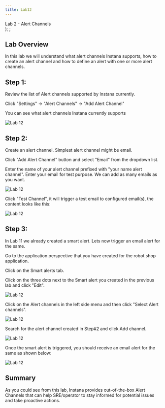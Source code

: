 ```yaml
---
title: Lab12
---
```

  <span>
    Lab 2 - Alert Channels <br />
  </span>
);
;

## Lab Overview

In this lab we will understand what alert channels Instana supports, how to create an alert channel and how to define an alert with one or more alert channels.

## Step 1: 

Review the list of Alert channels supported by Instana currently. 

Click "Settings" -> "Alert Channels" -> "Add Alert Channel" 

You can see what alert channels Instana currently supports 

![Lab 12](../Labs/images/lab12.1.png) 

## Step 2:

Create an alert channel. Simplest alert channel might be email.

Click "Add Alert Channel" button and select "Email" from the dropdown list.

Enter the name of your alert channel prefixed with "your name alert channel". 
Enter your email for test purpose. We can add as many emails as you want.

![Lab 12](../Labs/images/lab12.2.png) 

Click "Test Channel", it will trigger a test email to configured email(s), the content looks like this:

![Lab 12](../Labs/images/lab12.3.png) 

## Step 3:

In Lab 11 we already created a smart alert. Lets now trigger an email alert for the same.

Go to the application perspective that you have created for the robot shop application.

Click on the Smart alerts tab.

Click on the three dots next to the Smart alert you created in the previous lab and click "Edit".

![Lab 12](../Labs/images/lab12.4.png) 

Click on the Alert channels in the left side menu and then click "Select Alert channels".

![Lab 12](../Labs/images/lab12.5.png) 

Search for the alert channel created in Step#2 and click Add channel.

![Lab 12](../Labs/images/lab12.6.png)

Once the smart alert is triggered, you should receive an email alert for the same as shown below:

![Lab 12](../Labs/images/lab12.7.png) 

## Summary

As you could see from this lab, Instana provides out-of-the-box Alert Channels that can help SRE/operator to stay informed for potential issues and take proactive actions.